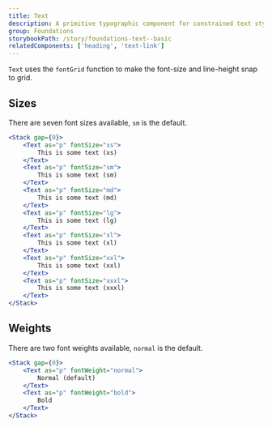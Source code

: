 ```yaml
---
title: Text
description: A primitive typographic component for constrained text styles
group: Foundations
storybookPath: /story/foundations-text--basic
relatedComponents: ['heading', 'text-link']
---
```


`Text` uses the `fontGrid` function to make the font-size and line-height snap to grid.

## Sizes

There are seven font sizes available, `sm` is the default.

```jsx live
<Stack gap={0}>
	<Text as="p" fontSize="xs">
		This is some text (xs)
	</Text>
	<Text as="p" fontSize="sm">
		This is some text (sm)
	</Text>
	<Text as="p" fontSize="md">
		This is some text (md)
	</Text>
	<Text as="p" fontSize="lg">
		This is some text (lg)
	</Text>
	<Text as="p" fontSize="xl">
		This is some text (xl)
	</Text>
	<Text as="p" fontSize="xxl">
		This is some text (xxl)
	</Text>
	<Text as="p" fontSize="xxxl">
		This is some text (xxxl)
	</Text>
</Stack>
```

## Weights

There are two font weights available, `normal` is the default.

```jsx live
<Stack gap={0}>
	<Text as="p" fontWeight="normal">
		Normal (default)
	</Text>
	<Text as="p" fontWeight="bold">
		Bold
	</Text>
</Stack>
```
